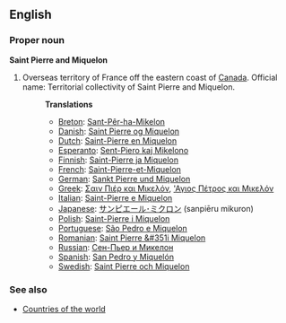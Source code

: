 ==English==

===Proper noun===
'''Saint Pierre and Miquelon'''

# Overseas territory of France off the eastern coast of [[Canada]]. Official name: Territorial collectivity of Saint Pierre and Miquelon.
#:'''Translations'''
#:*[[Breton]]: [[Sant-Pêr-ha-Mikelon]]
#:*[[Danish]]: [[Saint Pierre og Miquelon]]
#:*[[Dutch]]: [[Saint-Pierre en Miquelon]]
#:*[[Esperanto]]: [[Sent-Piero kaj Mikelono]]
#:*[[Finnish]]: [[Saint-Pierre ja Miquelon]]
#:*[[French]]: [[Saint-Pierre-et-Miquelon]]
#:*[[German]]: [[Sankt Pierre und Miquelon]]
#:*[[Greek]]: [[Σαιν Πιέρ και Μικελόν]], [['Αγιος Πέτρος και Μικελόν]]
#:*[[Italian]]: [[Saint-Pierre e Miquelon]]
#:*[[Japanese]]: [[サンピエール･ミクロン]] (sanpiēru mikuron)
#:*[[Polish]]: [[Saint-Pierre i Miquelon]]
#:*[[Portuguese]]: [[São Pedro e Miquelon]]
#:*[[Romanian]]: [[Saint Pierre &#351i Miquelon]]
#:*[[Russian]]: [[Сен-Пьер и Микелон]]
#:*[[Spanish]]: [[San Pedro y Miquelón]]
#:*[[Swedish]]: [[Saint Pierre och Miquelon]]

===See also===
* [[Countries of the world]]